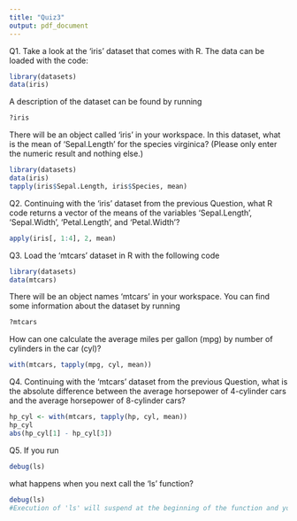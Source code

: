 ```yaml
---
title: "Quiz3"
output: pdf_document
---
```


Q1. Take a look at the 'iris' dataset that comes with R. The data can be loaded with the code:
```r
library(datasets)
data(iris)
```
A description of the dataset can be found by running
```r
?iris
```
There will be an object called 'iris' in your workspace. In this dataset, what is the mean of 'Sepal.Length' for the species virginica? (Please only enter the numeric result and nothing else.)

```r
library(datasets)
data(iris)
tapply(iris$Sepal.Length, iris$Species, mean)
```

Q2. Continuing with the 'iris' dataset from the previous Question, what R code returns a vector of the means of the variables 'Sepal.Length', 'Sepal.Width', 'Petal.Length', and 'Petal.Width'?

```r
apply(iris[, 1:4], 2, mean)
```

Q3. Load the 'mtcars' dataset in R with the following code
```r
library(datasets)
data(mtcars)
```
There will be an object names 'mtcars' in your workspace. You can find some information about the dataset by running
```r
?mtcars
```
How can one calculate the average miles per gallon (mpg) by number of cylinders in the car (cyl)?

```r
with(mtcars, tapply(mpg, cyl, mean))
```

Q4. Continuing with the 'mtcars' dataset from the previous Question, what is the absolute difference between the average horsepower of 4-cylinder cars and the average horsepower of 8-cylinder cars?

```r
hp_cyl <- with(mtcars, tapply(hp, cyl, mean))
hp_cyl
abs(hp_cyl[1] - hp_cyl[3])
```

Q5. If you run
```r
debug(ls)
```
what happens when you next call the 'ls' function?

```r
debug(ls)
#Execution of 'ls' will suspend at the beginning of the function and you will be in the browser.
```

